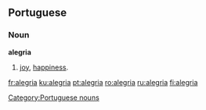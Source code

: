 {{also|alegría}}
==Portuguese==

===Noun===
'''alegria''' {{f}}

# [[joy]], [[happiness]].

[[Category:Portuguese nouns]]

[[fr:alegria]]
[[ku:alegria]]
[[pt:alegria]]
[[ro:alegria]]
[[ru:alegria]]
[[fi:alegria]]
